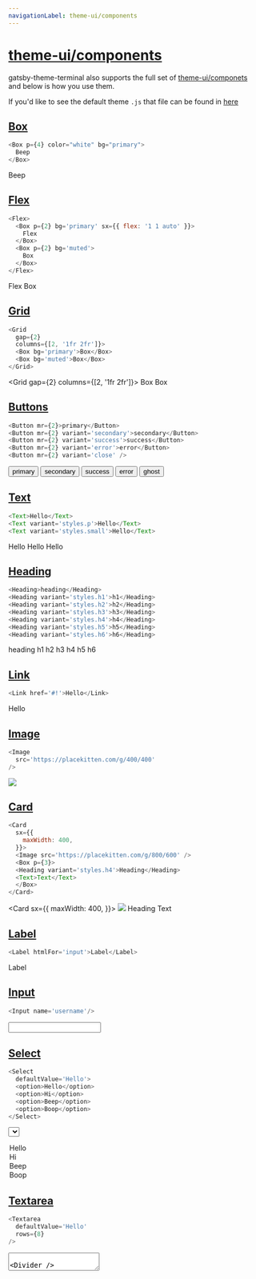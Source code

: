 ```yaml
---
navigationLabel: theme-ui/components
---
```


# [theme-ui/components](#theme-ui-components)

gatsby-theme-terminal also supports the full set of [theme-ui/componets](https://theme-ui.com/components) and below is how you use them.

If you'd like to see the default theme `.js` that file can be found in [here](https://github.com/PaulieScanlon/gatsby-theme-terminal/blob/master/%40pauliescanlon/gatsby-theme-terminal/src/gatsby-plugin-theme-ui/index.js)


## [Box](#box)

```javascript
<Box p={4} color="white" bg="primary">
  Beep
</Box>
```

<Box p={4} color="white" bg="primary">
  Beep
</Box>

<Divider />

## [Flex](#flex)

```javascript
<Flex>
  <Box p={2} bg='primary' sx={{ flex: '1 1 auto' }}>
    Flex
  </Box>
  <Box p={2} bg='muted'>
    Box
  </Box>
</Flex>
```
<Flex>
  <Box p={2} bg='primary' sx={{ flex: '1 1 auto' }}>
    Flex
  </Box>
  <Box p={2} bg='muted'>
    Box
  </Box>
</Flex>

<Divider />

## [Grid](#grid)

```javascript
<Grid
  gap={2}
  columns={[2, '1fr 2fr']}>
  <Box bg='primary'>Box</Box>
  <Box bg='muted'>Box</Box>
</Grid>
```

<Grid
  gap={2}
  columns={[2, '1fr 2fr']}>
  <Box bg='primary'>Box</Box>
  <Box bg='muted'>Box</Box>
</Grid>

<Divider />


## [Buttons](#buttons)

```javascript
<Button mr={2}>primary</Button>
<Button mr={2} variant='secondary'>secondary</Button>
<Button mr={2} variant='success'>success</Button>
<Button mr={2} variant='error'>error</Button>
<Button mr={2} variant='close' />
```
<Button mr={2}>primary</Button>
<Button mr={2} variant='secondary'>secondary</Button>
<Button mr={2} variant='success'>success</Button>
<Button mr={2} variant='error'>error</Button>
<Button mr={2} variant='ghost'>ghost</Button>

<Divider />

## [Text](#text)

```javascript
<Text>Hello</Text>
<Text variant='styles.p'>Hello</Text>
<Text variant='styles.small'>Hello</Text>
```

<Text>Hello</Text>
<Text variant='styles.p'>Hello</Text>
<Text variant='styles.small'>Hello</Text>

<Divider />

## [Heading](#heading)

```javascript
<Heading>heading</Heading>
<Heading variant='styles.h1'>h1</Heading>
<Heading variant='styles.h2'>h2</Heading>
<Heading variant='styles.h3'>h3</Heading>
<Heading variant='styles.h4'>h4</Heading>
<Heading variant='styles.h5'>h5</Heading>
<Heading variant='styles.h6'>h6</Heading>
```

<Heading>heading</Heading>
<Heading variant='styles.h1'>h1</Heading>
<Heading variant='styles.h2'>h2</Heading>
<Heading variant='styles.h3'>h3</Heading>
<Heading variant='styles.h4'>h4</Heading>
<Heading variant='styles.h5'>h5</Heading>
<Heading variant='styles.h6'>h6</Heading>


## [Link](#link)

```javascript
<Link href='#!'>Hello</Link>
```

<Link href='#!'>Hello</Link>


<Divider />


## [Image](#image)

```javascript
<Image
  src='https://placekitten.com/g/400/400'
/>
```

<Image
  src='https://placekitten.com/g/400/400'
/>

<Divider />


## [Card](#card)

```javascript
<Card
  sx={{
    maxWidth: 400,
  }}>
  <Image src='https://placekitten.com/g/800/600' />
  <Box p={3}>
  <Heading variant='styles.h4'>Heading</Heading>
  <Text>Text</Text>
  </Box>
</Card>
```

<Card
  sx={{
    maxWidth: 400,
  }}>
  <Image src='https://placekitten.com/g/800/600' />
  <Box p={3}>
  <Heading variant='styles.h4'>Heading</Heading>
  <Text>Text</Text>
  </Box>
</Card>


<Divider />

<!-- ## [Forms](#forms)

```javascript
<Label htmlFor='input'>Input</Label>
<Input
  name='username'
  mb={3}
/>

<Label mb={3}>
  <Checkbox />
  Checkbox
</Label>

<Label mb={3}>
  <Radio name='radio' /> Radio A
</Label>
<Label mb={3}>
  <Radio name='radio' /> Radio B
</Label>

<Label htmlFor='select'>Select</Label>
<Select name='select' mb={3}>
  <option>Beep</option>
  <option>Boop</option>
  <option>Blip</option>
</Select>

<Label htmlFor='textarea'>Text Area</Label>
<Textarea
  name='textarea'
  rows='6'
  mb={3}
/>
```

<Label htmlFor='input'>Input</Label>
<Input
  name='username'
  mb={3}
/>

<Label mb={3}>
  <Checkbox />
  Checkbox
</Label>

<Label mb={3}>
  <Radio name='radio' /> Radio A
</Label>
<Label mb={3}>
  <Radio name='radio' /> Radio B
</Label>

<Label htmlFor='select'>Select</Label>
<Select name='select' mb={3}>
  <option>Beep</option>
  <option>Boop</option>
  <option>Blip</option>
</Select>

<Label htmlFor='textarea'>Text Area</Label>
<Textarea
  name='textarea'
  rows='6'
  mb={3}
/> -->


## [Label](#label) 

```javascript
<Label htmlFor='input'>Label</Label>
```

<Label htmlFor='input'>Label</Label>

<Divider />

## [Input](#input)

```javascript
<Input name='username'/>
```

<Input name='username'/>

<Divider />


## [Select](#select)

```javascript
<Select
  defaultValue='Hello'>
  <option>Hello</option>
  <option>Hi</option>
  <option>Beep</option>
  <option>Boop</option>
</Select>
```

<Select
  defaultValue='Hello'>
  <option>Hello</option>
  <option>Hi</option>
  <option>Beep</option>
  <option>Boop</option>
</Select>

<Divider />


## [Textarea](#text-area)

```javascript
<Textarea
  defaultValue='Hello'
  rows={8}
/>
```

<Textarea
  defaultValue='Hello'
  rows={8}
/>

<Divider />

## [Radio](#radio)

```javascript
<Label mb={1}>
  <Radio
    name='dark-mode'
    value='true'
    defaultChecked={true}
  />
  Dark Mode
</Label>
<Label mb={1}>
  <Radio
    name='dark-mode'
    value='false'
  />
  Light Mode
</Label>
```

<Label mb={1}>
  <Radio
    name='dark-mode'
    value='true'
    defaultChecked={true}
  />
  Dark Mode
</Label>
<Label mb={1}>
  <Radio
    name='dark-mode'
    value='false'
  />
  Light Mode
</Label>

<Divider />

## [Checkbox](#checkbox)

```javascript
<Label>
  <Checkbox />
  Checkbox
</Label>
```

<Label>
  <Checkbox />
  Checkbox
</Label>

<Divider />

## [Slider](#slider)

```javascript
<Slider defaultValue={25} />
```

<Slider defaultValue={25} />

<Divider />


## [Field](#field)

```javascript
<Field label='Email' name='email' defaultValue='' />
```

<Field label='Email' name='email' defaultValue='' />

<Divider />


## [Progress](#progress)
Progress can't be styled at the moment

```javascript
<Progress max={1} value={1/2}> 50% </Progress>
```

<Progress max={1} value={1/2}> 50% </Progress>

<Divider />


## [Donut](#donut)
Donut can't be styled at the moment

```javascript
<Donut value={1/2} />
```

<Donut value={1/2} />

<Divider />

## [Spinner](#spinner)
Spinner can't be styled at the moment

```javascript
<Spinner />
```

<Spinner />

<Divider />

## [Avatar](#avatar)

```javascript
<Avatar
  src='https://placekitten.com/g/50/50'
/>
```

<Avatar
  src='https://placekitten.com/g/50/50'
/>

## [Badge](#badge)
Badges need a variant, the default can't be styled at the moment

```javascript
<Badge variant='primary' mb={2} mr={2}>
  Beep boop, this is an badge!
</Badge>

<Badge variant='secondary' mb={2} mr={2}>
  Beep boop, this is an badge!
</Badge>

<Badge variant='success' mb={2} mr={2}>
  Beep boop, this is an badge!
</Badge>

<Badge variant='error'>
  Beep boop, this is an badge!
</Badge>
```

<Badge variant='primary' mb={2} mr={2}>
  Beep boop, this is an badge!
</Badge>

<Badge variant='secondary' mb={2} mr={2}>
  Beep boop, this is an badge!
</Badge>

<Badge variant='success' mb={2} mr={2}>
  Beep boop, this is an badge!
</Badge>

<Badge variant='error'>
  Beep boop, this is an badge!
</Badge>


<Divider />


## [Close](#close)

```javascript
<Close />
```

<Close />

<Divider />

## [Alert](#alert)

```javascript
<Alert variant='primary' mb={2}>
  Beep boop, this is an alert!
</Alert>

<Alert variant='secondary' mb={2}>
  Beep boop, this is an alert!
</Alert>

<Alert variant='success' mb={2}>
  Beep boop, this is an alert!
</Alert>

<Alert variant='error'>
  Beep boop, this is an alert!
</Alert>
```

<Alert variant='primary' mb={2}>
  Beep boop, this is an alert!
</Alert>

<Alert variant='secondary' mb={2}>
  Beep boop, this is an alert!
</Alert>

<Alert variant='success' mb={2}>
  Beep boop, this is an alert!
</Alert>

<Alert variant='error'>
  Beep boop, this is an alert!
</Alert>

<Divider />

## [Divider](#divider)

```javascript
<Divider />
```

<Divider />

<Divider />

## Embed

```javascript
<Embed
  src="https://www.youtube.com/embed/GNCd_ERZvZM"
/>
```

<Embed
  src="https://www.youtube.com/embed/GNCd_ERZvZM"
/>

<Divider />

## [AspectRatio](#aspect-ratio)

```javascript
<AspectRatio ratio={16/9}>
  <Image
    src='https://placekitten.com/g/1200/1200'
    sx={{
      objectFit: 'cover',
    }}
  />
</AspectRatio>
```

<AspectRatio ratio={16/9}>
  <Image
    src='https://placekitten.com/g/1200/1200'
    sx={{
      objectFit: 'cover',
    }}
  />
</AspectRatio>

<Divider />

## [AspectImage](#aspect-image)

```javascript
<AspectImage
  ratio={4/3}
  src='https://placekitten.com/g/1200/1200'
/>
```

<AspectImage
  ratio={4/3}
  src='https://placekitten.com/g/1200/1200'
/>

<Divider />

## [Container](#container)

```javascript
<Container
  p={4}
  bg='surface'>
  Centered container
</Container>
```

<Container
  p={4}
  bg='surface'>
  Centered container
</Container>

<Divider />

## [NavLink](#nav-link)

```javascript
<Flex as='nav'>
  <NavLink href='#!' p={2}>
    Home
  </NavLink>
  <NavLink href='#!' p={2}>
    Blog
  </NavLink>
  <NavLink href='#!' p={2}>
    About
  </NavLink>
</Flex>
```

<Flex as='nav'>
  <NavLink href='#!' p={2}>
    Home
  </NavLink>
  <NavLink href='#!' p={2}>
    Blog
  </NavLink>
  <NavLink href='#!' p={2}>
    About
  </NavLink>
</Flex>

<Divider />

## [Message](#message)

Messages can't be styled at the moment

```javascript
<Message>
  This is just a message for someone to read
</Message>
```

<Message>
  This is just a message for someone to read
</Message>

<Divider />


## [IconButton](#icon-button)

```javascript
<IconButton
  aria-label='Toggle dark mode'>
  <svg
    xmlns='http://www.w3.org/2000/svg'
    viewBox='0 0 24 24'
    width='24'
    height='24'
    fill='currentcolor'>
    <circle
      r={11}
      cx={12}
      cy={12}
      fill='none'
      stroke='currentcolor'
      strokeWidth={2}
    />
  </svg>
</IconButton>
```

<IconButton
  aria-label='Toggle dark mode'>
  <svg
    xmlns='http://www.w3.org/2000/svg'
    viewBox='0 0 24 24'
    width='24'
    height='24'
    fill='currentcolor'>
    <circle
      r={11}
      cx={12}
      cy={12}
      fill='none'
      stroke='currentcolor'
      strokeWidth={2}
    />
  </svg>
</IconButton>

<Divider />

## [MenuButton](#menu-button)

```javascript
<MenuButton
  aria-label='Toggle Menu'
/>
```

<MenuButton
  aria-label='Toggle Menu'
/>

<Divider />